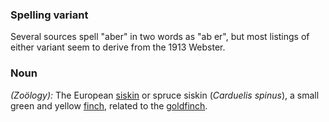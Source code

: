 ===Spelling variant===
Several sources spell "aber" in two words as "ab er", but most listings of either variant seem to derive from the 1913 Webster.
===Noun===
''(Zoölogy):'' The European [[siskin]] or spruce siskin (''Carduelis spinus''), a small green and yellow [[finch]], related to the [[goldfinch]].